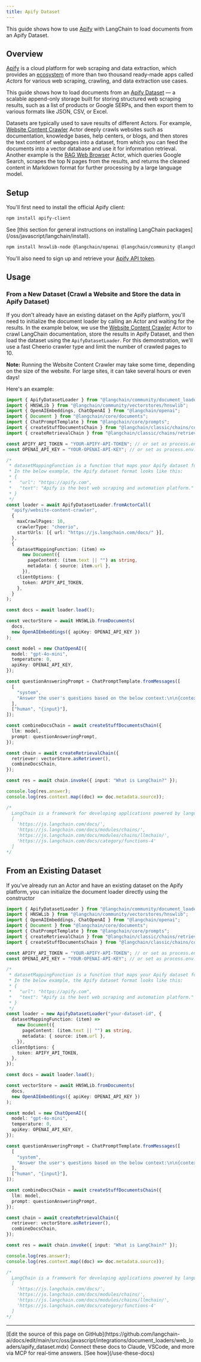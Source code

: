```yaml
---
title: Apify Dataset
---
```


This guide shows how to use [Apify](https://apify.com) with LangChain to load documents from an Apify Dataset.

## Overview

[Apify](https://apify.com) is a cloud platform for web scraping and data extraction,
which provides an [ecosystem](https://apify.com/store) of more than two thousand
ready-made apps called _Actors_ for various web scraping, crawling, and data extraction use cases.

This guide shows how to load documents
from an [Apify Dataset](https://docs.apify.com/platform/storage/dataset) — a scalable append-only
storage built for storing structured web scraping results,
such as a list of products or Google SERPs, and then export them to various
formats like JSON, CSV, or Excel.

Datasets are typically used to save results of different Actors.
For example, [Website Content Crawler](https://apify.com/apify/website-content-crawler) Actor
deeply crawls websites such as documentation, knowledge bases, help centers, or blogs,
and then stores the text content of webpages into a dataset,
from which you can feed the documents into a vector database and use it for information retrieval.
Another example is the [RAG Web Browser](https://apify.com/apify/rag-web-browser) Actor,
which queries Google Search, scrapes the top N pages from the results, and returns the cleaned
content in Markdown format for further processing by a large language model.

## Setup

You'll first need to install the official Apify client:

```bash npm
npm install apify-client
```
<Tip>
See [this section for general instructions on installing LangChain packages](/oss/javascript/langchain/install).
</Tip>

```bash npm
npm install hnswlib-node @langchain/openai @langchain/community @langchain/core
```

You'll also need to sign up and retrieve your [Apify API token](https://console.apify.com/settings/integrations).

## Usage

### From a New Dataset (Crawl a Website and Store the data in Apify Dataset)

If you don't already have an existing dataset on the Apify platform, you'll need to initialize the document loader by calling an Actor and waiting for the results.
In the example below, we use the [Website Content Crawler](https://apify.com/apify/website-content-crawler) Actor to crawl
LangChain documentation, store the results in Apify Dataset, and then load the dataset using the `ApifyDatasetLoader`.
For this demonstration, we'll use a fast Cheerio crawler type and limit the number of crawled pages to 10.

**Note:** Running the Website Content Crawler may take some time, depending on the size of the website. For large sites, it can take several hours or even days!

Here's an example:

```typescript
import { ApifyDatasetLoader } from "@langchain/community/document_loaders/web/apify_dataset";
import { HNSWLib } from "@langchain/community/vectorstores/hnswlib";
import { OpenAIEmbeddings, ChatOpenAI } from "@langchain/openai";
import { Document } from "@langchain/core/documents";
import { ChatPromptTemplate } from "@langchain/core/prompts";
import { createStuffDocumentsChain } from "@langchain/classic/chains/combine_documents";
import { createRetrievalChain } from "@langchain/classic/chains/retrieval";

const APIFY_API_TOKEN = "YOUR-APIFY-API-TOKEN"; // or set as process.env.APIFY_API_TOKEN
const OPENAI_API_KEY = "YOUR-OPENAI-API-KEY"; // or set as process.env.OPENAI_API_KEY

/*
 * datasetMappingFunction is a function that maps your Apify dataset format to LangChain documents.
 * In the below example, the Apify dataset format looks like this:
 * {
 *   "url": "https://apify.com",
 *   "text": "Apify is the best web scraping and automation platform."
 * }
 */
const loader = await ApifyDatasetLoader.fromActorCall(
  "apify/website-content-crawler",
  {
    maxCrawlPages: 10,
    crawlerType: "cheerio",
    startUrls: [{ url: "https://js.langchain.com/docs/" }],
  },
  {
    datasetMappingFunction: (item) =>
      new Document({
        pageContent: (item.text || "") as string,
        metadata: { source: item.url },
      }),
    clientOptions: {
      token: APIFY_API_TOKEN,
    },
  }
);

const docs = await loader.load();

const vectorStore = await HNSWLib.fromDocuments(
  docs,
  new OpenAIEmbeddings({ apiKey: OPENAI_API_KEY })
);

const model = new ChatOpenAI({
  model: "gpt-4o-mini",
  temperature: 0,
  apiKey: OPENAI_API_KEY,
});

const questionAnsweringPrompt = ChatPromptTemplate.fromMessages([
  [
    "system",
    "Answer the user's questions based on the below context:\n\n{context}",
  ],
  ["human", "{input}"],
]);

const combineDocsChain = await createStuffDocumentsChain({
  llm: model,
  prompt: questionAnsweringPrompt,
});

const chain = await createRetrievalChain({
  retriever: vectorStore.asRetriever(),
  combineDocsChain,
});

const res = await chain.invoke({ input: "What is LangChain?" });

console.log(res.answer);
console.log(res.context.map((doc) => doc.metadata.source));

/*
  LangChain is a framework for developing applications powered by language models.
  [
    'https://js.langchain.com/docs/',
    'https://js.langchain.com/docs/modules/chains/',
    'https://js.langchain.com/docs/modules/chains/llmchain/',
    'https://js.langchain.com/docs/category/functions-4'
  ]
*/
```

## From an Existing Dataset

If you've already run an Actor and have an existing dataset on the Apify platform, you can initialize the document loader directly using the constructor

```typescript
import { ApifyDatasetLoader } from "@langchain/community/document_loaders/web/apify_dataset";
import { HNSWLib } from "@langchain/community/vectorstores/hnswlib";
import { OpenAIEmbeddings, ChatOpenAI } from "@langchain/openai";
import { Document } from "@langchain/core/documents";
import { ChatPromptTemplate } from "@langchain/core/prompts";
import { createRetrievalChain } from "@langchain/classic/chains/retrieval";
import { createStuffDocumentsChain } from "@langchain/classic/chains/combine_documents";

const APIFY_API_TOKEN = "YOUR-APIFY-API-TOKEN"; // or set as process.env.APIFY_API_TOKEN
const OPENAI_API_KEY = "YOUR-OPENAI-API-KEY"; // or set as process.env.OPENAI_API_KEY

/*
 * datasetMappingFunction is a function that maps your Apify dataset format to LangChain documents.
 * In the below example, the Apify dataset format looks like this:
 * {
 *   "url": "https://apify.com",
 *   "text": "Apify is the best web scraping and automation platform."
 * }
 */
const loader = new ApifyDatasetLoader("your-dataset-id", {
  datasetMappingFunction: (item) =>
    new Document({
      pageContent: (item.text || "") as string,
      metadata: { source: item.url },
    }),
  clientOptions: {
    token: APIFY_API_TOKEN,
  },
});

const docs = await loader.load();

const vectorStore = await HNSWLib.fromDocuments(
  docs,
  new OpenAIEmbeddings({ apiKey: OPENAI_API_KEY })
);

const model = new ChatOpenAI({
  model: "gpt-4o-mini",
  temperature: 0,
  apiKey: OPENAI_API_KEY,
});

const questionAnsweringPrompt = ChatPromptTemplate.fromMessages([
  [
    "system",
    "Answer the user's questions based on the below context:\n\n{context}",
  ],
  ["human", "{input}"],
]);

const combineDocsChain = await createStuffDocumentsChain({
  llm: model,
  prompt: questionAnsweringPrompt,
});

const chain = await createRetrievalChain({
  retriever: vectorStore.asRetriever(),
  combineDocsChain,
});

const res = await chain.invoke({ input: "What is LangChain?" });

console.log(res.answer);
console.log(res.context.map((doc) => doc.metadata.source));

/*
  LangChain is a framework for developing applications powered by language models.
  [
    'https://js.langchain.com/docs/',
    'https://js.langchain.com/docs/modules/chains/',
    'https://js.langchain.com/docs/modules/chains/llmchain/',
    'https://js.langchain.com/docs/category/functions-4'
  ]
*/
```

---

<Callout icon="pen-to-square" iconType="regular">
    [Edit the source of this page on GitHub](https://github.com/langchain-ai/docs/edit/main/src/oss/javascript/integrations/document_loaders/web_loaders/apify_dataset.mdx)
</Callout>
<Tip icon="terminal" iconType="regular">
    Connect these docs to Claude, VSCode, and more via MCP for    real-time answers. [See how](/use-these-docs)
</Tip>
